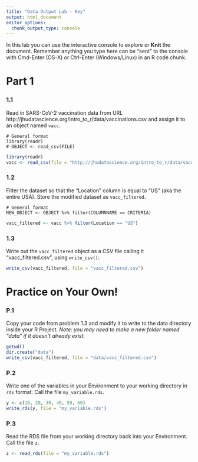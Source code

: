 ```yaml
---
title: "Data Output Lab - Key"
output: html_document
editor_options: 
  chunk_output_type: console
---
```


In this lab you can use the interactive console to explore or **Knit** the document. 
Remember anything you type here can be "sent" to the console with Cmd-Enter (OS-X) or Ctrl-Enter (Windows/Linux) in an R code chunk.


# Part 1

### 1.1

Read in SARS-CoV-2 vaccination data from URL 
http://jhudatascience.org/intro_to_r/data/vaccinations.csv
and assign it to an object named `vacc`. 

```
# General format
library(readr)
# OBJECT <- read_csv(FILE)
```

```r
library(readr)
vacc <- read_csv(file = "http://jhudatascience.org/intro_to_r/data/vaccinations.csv")
```

### 1.2

Filter the dataset so that the "Location" column is equal to "US" (aka the entire USA). Store the modified dataset as `vacc_filtered`.

```
# General format
NEW_OBJECT <- OBJECT %>% filter(COLUMNNAME == CRITERIA)
```

```r
vacc_filtered <- vacc %>% filter(Location == "US")
```

### 1.3

Write out the `vacc_filtered` object as a CSV file calling it "vacc_filtered.csv", using `write_csv()`:

```r
write_csv(vacc_filtered, file = "vacc_filtered.csv")
```


# Practice on Your Own!

### P.1

Copy your code from problem 1.3 and modify it to write to the data directory inside your R Project. *Note: you may need to make a new folder named "data" if it doesn't already exist.*

```r
getwd()
dir.create("data")
write_csv(vacc_filtered, file = "data/vacc_filtered.csv")
```

### P.2

Write one of the variables in your Environment to your working directory in `rds` format. Call the file `my_variable.rds`.

```r
y <- c(10, 20, 30, 40, 50, 60)
write_rds(y, file = "my_variable.rds")
```

### P.3

Read the RDS file from your working directory back into your Environment. Call the file `z`.

```r
z <- read_rds(file = "my_variable.rds")
```
